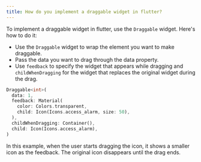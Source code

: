 ```yaml
---
title: How do you implement a draggable widget in flutter?
---
```


To implement a draggable widget in flutter, use the `Draggable` widget. Here's how to do it:

- Use the `Draggable` widget to wrap the element you want to make draggable.
- Pass the data you want to drag through the data property.
- Use `feedback` to specify the widget that appears while dragging and `childWhenDragging` for the widget that replaces the original widget during the drag.

```dart
Draggable<int>(
  data: 1,
  feedback: Material(
    color: Colors.transparent,
    child: Icon(Icons.access_alarm, size: 50),
  ),
  childWhenDragging: Container(),
  child: Icon(Icons.access_alarm),
)
```

In this example, when the user starts dragging the icon, it shows a smaller icon as the feedback. The original icon disappears until the drag ends.
